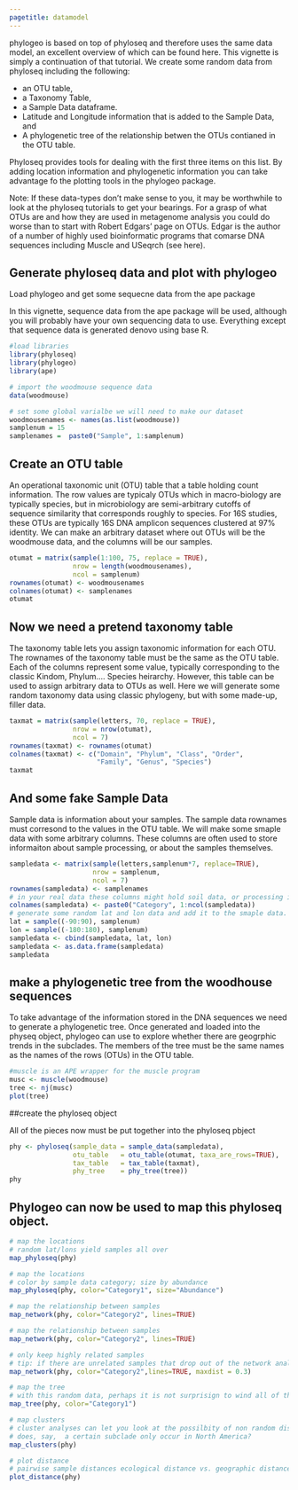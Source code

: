 ```yaml
---
pagetitle: datamodel
---
```


phylogeo is based on top of phyloseq and therefore uses the same data model, an excellent overview of which can be found here. This vignette is simply a continuation of that tutorial. We create some random data from phyloseq including the following:

- an OTU table,
- a Taxonomy Table,
- a Sample Data dataframe.
- Latitude and Longitude information that is added to the Sample Data, and
- A phylogenetic tree of the relationship betwen the OTUs contianed in the OTU table.

Phyloseq provides tools for dealing with the first three items on this list. By adding location information and phylogenetic information you can take advantage fo the plotting tools in the phylogeo package.

Note: If these data-types don’t make sense to you, it may be worthwhile to look at the phyloseq tutorials to get your bearings. For a grasp of what OTUs are and how they are used in metagenome analysis you could do worse than to start with Robert Edgars’ page on OTUs. Edgar is the author of a number of highly used bioinformatic programs that comarse DNA sequences including Muscle and USeqrch (see here).

## Generate phyloseq data and plot with phylogeo
Load phylogeo and get some sequecne data from the ape package

In this vignette, sequence data from the ape package will be used, although you will probably have your own sequencing data to use. Everything except that sequence data is generated denovo using base R.

```r
#load libraries
library(phyloseq)
library(phylogeo)
library(ape)

# import the woodmouse sequence data
data(woodmouse)

# set some global varialbe we will need to make our dataset
woodmousenames <- names(as.list(woodmouse))
samplenum = 15
samplenames =  paste0("Sample", 1:samplenum)
```

## Create an OTU table

An operational taxonomic unit (OTU) table that a table holding count information. The row values are typicaly OTUs which in macro-biology are typically species, but in microbiology are semi-arbitrary cutoffs of sequence similarity that corresponds roughly to species. For 16S studies, these OTUs are typically 16S DNA amplicon sequences clustered at 97% identity. We can make an arbitrary dataset where out OTUs will be the woodmouse data, and the columns will be our samples.

```r
otumat = matrix(sample(1:100, 75, replace = TRUE), 
                nrow = length(woodmousenames), 
                ncol = samplenum)
rownames(otumat) <- woodmousenames
colnames(otumat) <- samplenames
otumat
```

## Now we need a pretend taxonomy table

The taxonomy table lets you assign taxonomic information for each OTU. The rownames of the taxonomy table must be the same as the OTU table. Each of the columns represent some value, typically corresponding to the classic Kindom, Phylum…. Species heirarchy. However, this table can be used to assign arbitrary data to OTUs as well. Here we will generate some random taxonomy data using classic phylogeny, but with some made-up, filler data.

```r
taxmat = matrix(sample(letters, 70, replace = TRUE), 
                nrow = nrow(otumat), 
                ncol = 7)
rownames(taxmat) <- rownames(otumat)
colnames(taxmat) <- c("Domain", "Phylum", "Class", "Order", 
                      "Family", "Genus", "Species")
taxmat
```

## And some fake Sample Data

Sample data is information about your samples. The sample data rownames must corresond to the values in the OTU table. We will make some smaple data with some arbitrary columns. These columns are often used to store informaiton about sample processing, or about the samples themselves.

```r
sampledata <- matrix(sample(letters,samplenum*7, replace=TRUE), 
                     nrow = samplenum, 
                     ncol = 7)
rownames(sampledata) <- samplenames
# in your real data these columns might hold soil data, or processing information
colnames(sampledata) <- paste0("Category", 1:ncol(sampledata))
# generate some random lat and lon data and add it to the smaple data.
lat = sample((-90:90), samplenum)
lon = sample((-180:180), samplenum)
sampledata <- cbind(sampledata, lat, lon)
sampledata <- as.data.frame(sampledata)
sampledata
```

## make a phylogenetic tree from the woodhouse sequences

To take advantage of the information stored in the DNA sequences we need to generate a phylogenetic tree. Once generated and loaded into the physeq object, phylogeo can use to explore whether there are geogrphic trends in the subclades. The members of the tree must be the same names as the names of the rows (OTUs) in the OTU table.

```r
#muscle is an APE wrapper for the muscle program
musc <- muscle(woodmouse)
tree <- nj(musc)
plot(tree)
```

##create the phyloseq object

All of the pieces now must be put together into the phyloseq pbject

```r
phy <- phyloseq(sample_data = sample_data(sampledata),
                otu_table   = otu_table(otumat, taxa_are_rows=TRUE),
                tax_table   = tax_table(taxmat),
                phy_tree    = phy_tree(tree))
phy
```

## Phylogeo can now be used to map this phyloseq object.

```r
# map the locations
# random lat/lons yield samples all over
map_phyloseq(phy)

# map the locations
# color by sample data category; size by abundance
map_phyloseq(phy, color="Category1", size="Abundance")

# map the relationship between samples
map_network(phy, color="Category2", lines=TRUE)

# map the relationship between samples
map_network(phy, color="Category2", lines=TRUE)

# only keep highly related samples
# tip: if there are unrelated samples that drop out of the network analysis try  base_data = TRUE
map_network(phy, color="Category2",lines=TRUE, maxdist = 0.3)

# map the tree
# with this random data, perhaps it is not surprisign to wind all of the woodmouse sequences in each of the smapel locations.
map_tree(phy, color="Category1")

# map clusters
# cluster analyses can let you look at the possilbity of non random distributions of subclades.
# does, say,  a certain subclade only occur in North America?
map_clusters(phy)

# plot distance
# pairwise sample distances ecological distance vs. geographic distance
plot_distance(phy)
```
